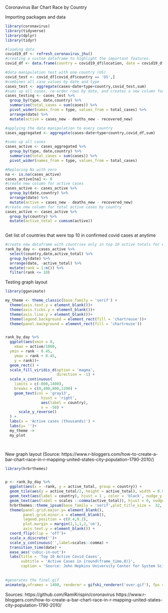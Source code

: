 Coronavirus Bar Chart Race by Country

Importing packages and data
```{r include=FALSE}
library(coronavirus)
library(tidyverse)
library(dplyr)
library(tidyr)

#loading data
covid19_df <- refresh_coronavirus_jhu()
#creating a custom dataframe to highlight the important features.
covid_df <- data.frame(country = covid19_df$location, date = covid19_df$date, cases = covid19_df$value, type = covid19_df$data_type)

#data manipulation test with one country (US)
covid_test <- covid_df[covid_df$country == 'US',]
#combines all case values by date and type
cases_test <- aggregate(cases~date+type+country,covid_test,sum)
#sums up all cases, re-order rows by date, and creates a new column for active cases
cases_testing <- cases_test %>%
  group_by(type, date,country) %>%
  summarise(total_cases = sum(cases)) %>%
  pivot_wider(names_from = type, values_from = total_cases) %>%
  arrange(date) %>%
  mutate(active = cases_new - deaths_new - recovered_new)

#applying the data manipulation to every country
cases_aggregated <- aggregate(cases~date+type+country,covid_df,sum)

#sums up all cases
cases_active <- cases_aggregated %>% 
  group_by(type, date,country) %>%
  summarise(total_cases = sum(cases)) %>%
  pivot_wider(names_from = type, values_from = total_cases)

#Replacing Na with zero
na <- is.na(cases_active)
cases_active[na] <- 0
#create new column for active cases
cases_active <- cases_active %>%
  group_by(date,country) %>%
  arrange(date) %>%
  mutate(active = cases_new - deaths_new - recovered_new)
#create new column for total active cases by country
cases_active <- cases_active %>%
  group_by(country) %>%
  mutate(active_total = cumsum(active))
  
```

Get list of countries that were top 10 in confirmed covid cases at anytime
```{r}
#create new dataframe with countries only in top 10 active totals for each date.
rank_by_day <- cases_active %>%
  select(country,date,active_total) %>%
  group_by(date) %>%
  arrange(date, -active_total) %>%
  mutate(rank = 1:n()) %>%
  filter(rank <= 10)


```

Testing graph layout
```{r}
library(gganimate)

my_theme <- theme_classic(base_family = 'serif') +
  theme(axis.text.y = element_blank())+
  theme(axis.ticks.y = element_blank())+
  theme(axis.line.y = element_blank())+
  theme(legend.background = element_rect(fill = 'chartreuse'))+
  theme(panel.background = element_rect(fill = 'chartreuse'))


rank_by_day %>%
  ggplot(aes(xmin = 0,
    xmax = active/1000,
  ymin = rank - 0.45,
    ymax = rank + 0.45,
    y = rank))+
  geom_rect() +
  scale_fill_viridis_d(option = 'magma',
                       direction = -1) +
  scale_x_continuous(
    limits = c(-800,1400),
    breaks = c(0,400,800,1200) +
    geom_text(col = 'gray13',
                hjust = 'right',
                aes(label = country),
                x = -50) +
      scale_y_reverse()
  ) +
  labs(x = 'Active cases (thousands)') +
  labs(y= '')+
  my_theme ->
  my_plot

  

```


New graph layout (Source: https://www.r-bloggers.com/how-to-create-a-bar-chart-race-in-r-mapping-united-states-city-population-1790-2010/)
```{r}
library(hrbrthemes)


p <- rank_by_day %>%
  ggplot(aes(x = -rank, y = active_total, group = country)) +
  geom_tile(aes(y = active_total/2, height = active_total), width = 0.9, fill = 'aquamarine1') +
  geom_text(aes(label = country), hjust = 1 , color = 'black', nudge_y = -100000,family = 'serif', size = 8 ) +
  geom_text(aes(label = scales ::comma(active_total)), hjust = 0, nudge_y = -100000, color = 'grey30',family = 'serif', size = 8) +
  hrbrthemes::theme_ipsum(base_family = 'serif',plot_title_size =  32, subtitle_size = 24, caption_size = 20, base_size =20) +
  theme(panel.grid.major.y= element_blank(),
        panel.grid.minor.x = element_blank(),
        legend.position = c(0.4,0.2),
        plot.margin = margin(1,1,1,2,'cm'),
        axis.text.y = element_blank()) +
  coord_flip(clip = 'off')+
  scale_x_discrete('')+
  scale_y_continuous('',label=scales::comma) +
  transition_time(date) +
  ease_aes('cubic-in-out')+
  labs(title = 'Top 10 Active Covid Cases',
       subtitle = 'Active Cases in {round(frame_time,0)}',
       caption = 'Source: John Hopkins University Center for System Science and Engineering, graph by @zchen166')
        
  
#generates the final gif  
animate(p,nframes = 1400, renderer = gifski_renderer('over.gif'), fps = 30, end_pause = 200, width = 1200, height = 900)


```

Sources:
https://github.com/RamiKrispin/coronavirus
https://www.r-bloggers.com/how-to-create-a-bar-chart-race-in-r-mapping-united-states-city-population-1790-2010/
